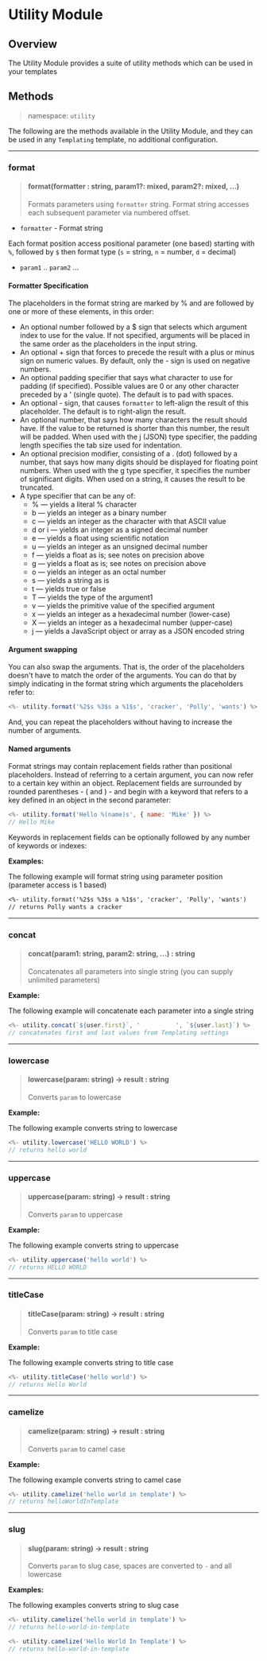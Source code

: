 # Utility Module

## Overview

The Utility Module provides a suite of utility methods which can be used in your templates

## Methods

> namespace: `utility`

The following are the methods available in the Utility Module, and they can be used in any `Templating` template, no additional configuration.

---

### format

> #### format(formatter : string, param1?: mixed, param2?: mixed, ...)
>
> Formats parameters using `formatter` string. Format string accesses each subsequent parameter via numbered offset.

- `formatter` - Format string

Each format position access positional parameter (one based) starting with `%`, followed by `$` then format type (`s` = string, `n` = number, `d` = decimal)

- `param1` .. `param2` ...

#### Formatter Specification

The placeholders in the format string are marked by % and are followed by one or more of these elements, in this order:

- An optional number followed by a $ sign that selects which argument index to use for the value. If not specified, arguments will be placed in the same order as the placeholders in the input string.
- An optional + sign that forces to precede the result with a plus or minus sign on numeric values. By default, only the - sign is used on negative numbers.
- An optional padding specifier that says what character to use for padding (if specified). Possible values are 0 or any other character preceded by a ' (single quote). The default is to pad with spaces.
- An optional - sign, that causes `formatter` to left-align the result of this placeholder. The default is to right-align the result.
- An optional number, that says how many characters the result should have. If the value to be returned is shorter than this number, the result will be padded. When used with the j (JSON) type specifier, the padding length specifies the tab size used for indentation.
- An optional precision modifier, consisting of a . (dot) followed by a number, that says how many digits should be displayed for floating point numbers. When used with the g type specifier, it specifies the number of significant digits. When used on a string, it causes the result to be truncated.
- A type specifier that can be any of:
  - % — yields a literal % character
  - b — yields an integer as a binary number
  - c — yields an integer as the character with that ASCII value
  - d or i — yields an integer as a signed decimal number
  - e — yields a float using scientific notation
  - u — yields an integer as an unsigned decimal number
  - f — yields a float as is; see notes on precision above
  - g — yields a float as is; see notes on precision above
  - o — yields an integer as an octal number
  - s — yields a string as is
  - t — yields true or false
  - T — yields the type of the argument1
  - v — yields the primitive value of the specified argument
  - x — yields an integer as a hexadecimal number (lower-case)
  - X — yields an integer as a hexadecimal number (upper-case)
  - j — yields a JavaScript object or array as a JSON encoded string

#### Argument swapping

You can also swap the arguments. That is, the order of the placeholders doesn't have to match the order of the arguments. You can do that by simply indicating in the format string which arguments the placeholders refer to:

```javascript
<%- utility.format('%2$s %3$s a %1$s', 'cracker', 'Polly', 'wants') %>
```

And, you can repeat the placeholders without having to increase the number of arguments.

#### Named arguments

Format strings may contain replacement fields rather than positional placeholders. Instead of referring to a certain argument, you can now refer to a certain key within an object. Replacement fields are surrounded by rounded parentheses - ( and ) - and begin with a keyword that refers to a key defined in an object in the second parameter:

```javascript
<%- utility.format('Hello %(name)s', { name: 'Mike' }) %>
// Hello Mike
```

Keywords in replacement fields can be optionally followed by any number of keywords or indexes:

**Examples:**

The following example will format string using parameter position (parameter access is 1 based)

```markdown
<%- utility.format('%2$s %3$s a %1$s', 'cracker', 'Polly', 'wants')
// returns Polly wants a cracker
```

---

### concat

> #### concat(param1: string, param2: string, ...) : string
>
> Concatenates all parameters into single string (you can supply unlimited parameters)

**Example:**

The following example will concatenate each parameter into a single string

```javascript
<%- utility.concat(`${user.first}`, '          ', `${user.last}`) %>
// concatenates first and last values from Templating settings
```

---

### lowercase

> #### lowercase(param: string) -> result : string
>
> Converts `param` to lowercase

**Example:**

The following example converts string to lowercase

```javascript
<%- utility.lowercase('HELLO WORLD') %>
// returns hello world
```

---

### uppercase

> #### uppercase(param: string) -> result : string
>
> Converts `param` to uppercase

**Example:**

The following example converts string to uppercase

```javascript
<%- utility.uppercase('hello world') %>
// returns HELLO WORLD
```

---

### titleCase

> #### titleCase(param: string) -> result : string
>
> Converts `param` to title case

**Example:**

The following example converts string to title case

```javascript
<%- utility.titleCase('hello world') %>
// returns Hello World
```

---

### camelize

> #### camelize(param: string) -> result : string
>
> Converts `param` to camel case

**Example:**

The following example converts string to camel case

```javascript
<%- utility.camelize('hello world in template') %>
// returns helloWorldInTemplate
```

---

### slug

> #### slug(param: string) -> result : string
>
> Converts `param` to slug case, spaces are converted to `-` and all lowercase

**Examples:**

The following examples converts string to slug case

```javascript
<%- utility.camelize('hello world in template') %>
// returns hello-world-in-template

<%- utility.camelize('Hello World In Template') %>
// returns hello-world-in-template
```
